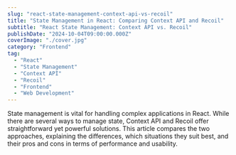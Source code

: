 ```yaml
---
slug: "react-state-management-context-api-vs-recoil"
title: "State Management in React: Comparing Context API and Recoil"
subtitle: "React State Management: Context API vs. Recoil"
publishDate: "2024-10-04T09:00:00.000Z"
coverImage: "./cover.jpg"
category: "Frontend"
tag:
  - "React"
  - "State Management"
  - "Context API"
  - "Recoil"
  - "Frontend"
  - "Web Development"
---
```

State management is vital for handling complex applications in React. While there are several ways to manage state, Context API and Recoil offer straightforward yet powerful solutions. This article compares the two approaches, explaining the differences, which situations they suit best, and their pros and cons in terms of performance and usability.